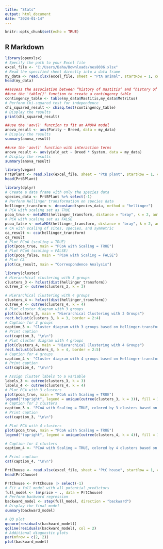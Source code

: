 ---
title: "Stats"
output: html_document
date: "2024-01-14"
---

```{r setup, include=FALSE}
knitr::opts_chunk$set(echo = TRUE)
```

## R Markdown
```{r}
library(openxlsx)
# Specify the path to your Excel file
excel_file <- "C:/Users/Baha/Downloads/nes8006.xlsx"
# Read the specified sheet directly into a data frame
my_data <- read.xlsx(excel_file, sheet = "PtA animal", startRow = 1, colNames = TRUE)
head(my_data)
```

```{r}
##assess the association between “history of mastitis” and “history of metritis”. 
##use the 'table()' function to create a contingency table
contingency_table <- table(my_data$Mastitis,my_data$Metritus)
# Perform Chi-squared test for independence
chi_squared_result <- chisq.test(contingency_table)
# Display the results
print(chi_squared_result)
```
```{r}
##use the 'aov()' function to fit an ANOVA model
anova_result <- aov(Parity ~ Breed, data = my_data)
# Display the results
summary(anova_result)
```

```{r}
##use the 'aov()' function with interaction terms
anova_result <- aov(yield_act ~ Breed * System, data = my_data)
# Display the results
summary(anova_result)
```

```{r}
library(vegan)
PrtBPlant <- read.xlsx(excel_file, sheet = "PtB plant", startRow = 1, colNames = TRUE)
head(PrtBPlant)
```

```{r}
library(dplyr)
# Create a data frame with only the species data
species_data <- PrtBPlant %>% select(-1)
# Perform Hellinger transformation on species data
hellinger_transform <- decostand(species_data, method = "hellinger")
# PCA with scaling set as TRUE
pcoa_true <- metaMDS(hellinger_transform, distance = "bray", k = 2, autotransform = TRUE)
# PCA with scaling set as FALSE
pcoa_false <- metaMDS(hellinger_transform, distance = "bray", k = 2, autotransform = FALSE)
# CA with scaling of sites, species, and symmetric
ca_result <- cca(hellinger_transform)
ca_result
# Plot PCoA (scaling = TRUE)
plot(pcoa_true, main = "PCoA with Scaling = TRUE")
# Plot PCoA (scaling = FALSE)
plot(pcoa_false, main = "PCoA with Scaling = FALSE")
# Plot CA
plot(ca_result, main = "Correspondence Analysis")
```

```{r}
library(cluster)
# Hierarchical clustering with 3 groups
clusters_3 <- hclust(dist(hellinger_transform))
cutree_3 <- cutree(clusters_3, k = 3)

# Hierarchical clustering with 4 groups
clusters_4 <- hclust(dist(hellinger_transform))
cutree_4 <- cutree(clusters_4, k = 4)
# Plot cluster diagram with 3 groups
plot(clusters_3, main = "Hierarchical Clustering with 3 Groups")
rect.hclust(clusters_3, k = 3, border = 2:4)
# Caption for 3 groups
caption_3 <- "Cluster diagram with 3 groups based on Hellinger-transformed vegetation data."
# Print caption
cat(caption_3, "\n\n")
# Plot cluster diagram with 4 groups
plot(clusters_4, main = "Hierarchical Clustering with 4 Groups")
rect.hclust(clusters_4, k = 4, border = 2:5)
# Caption for 4 groups
caption_4 <- "Cluster diagram with 4 groups based on Hellinger-transformed vegetation data."
# Print caption
cat(caption_4, "\n\n")
```

```{r}
# Assign cluster labels to a variable
labels_3 <- cutree(clusters_3, k = 3)
labels_4 <- cutree(clusters_4, k = 4)
# Plot PCA with 3 clusters
plot(pcoa_true, main = "PCoA with Scaling = TRUE")
legend("topright", legend = unique(cutree(clusters_3, k = 3)), fill = 1:3, title = "Cluster")
# Caption for 3 clusters
caption_3 <- "PCoA with Scaling = TRUE, colored by 3 clusters based on hierarchical clustering."
# Print caption
cat(caption_3, "\n\n")

# Plot PCA with 4 clusters
plot(pcoa_true, main = "PCoA with Scaling = TRUE")
legend("topright", legend = unique(cutree(clusters_4, k = 4)), fill = 1:4, title = "Cluster")

# Caption for 4 clusters
caption_4 <- "PCoA with Scaling = TRUE, colored by 4 clusters based on hierarchical clustering."

# Print caption
cat(caption_4, "\n\n")
```

```{r}
PrtChouse <- read.xlsx(excel_file, sheet = "PtC house", startRow = 1, colNames = TRUE)
head(PrtChouse)
```

```{r}
PrtChouse <- PrtChouse |> select(-1)
# Fit a full model with all potential predictors
full_model <- lm(price ~ ., data = PrtChouse)
# Perform backward regression
backward_model <- step(full_model, direction = "backward")
# Display the final model
summary(backward_model)
```
```{r}
# QQ plot
qqnorm(residuals(backward_model))
qqline(residuals(backward_model), col = 2)
# Additional diagnostic plots
par(mfrow = c(2, 2))
plot(backward_model)
```


